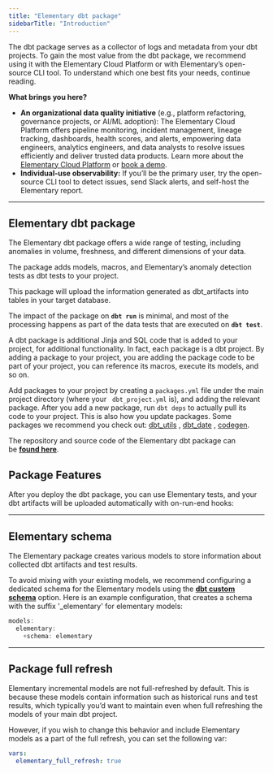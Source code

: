 ```yaml
---
title: "Elementary dbt package"
sidebarTitle: "Introduction"
---
```


The dbt package serves as a collector of logs and metadata from your dbt projects. To gain the most value from the dbt package, we recommend using it with the Elementary Cloud Platform or with Elementary’s open-source CLI tool. To understand which one best fits your needs, continue reading.

**What brings you here?**

- **An organizational data quality initiative** (e.g., platform refactoring, governance projects, or AI/ML adoption): The Elementary Cloud Platform offers pipeline monitoring, incident management, lineage tracking, dashboards, health scores, and alerts, empowering data engineers, analytics engineers, and data analysts to resolve issues efficiently and deliver trusted data products. Learn more about the [Elementary Cloud Platform](https://docs.elementary-data.com/cloud/introduction) or [book a demo](https://cal.com/maayansa/elementary-intro-docs).
- **Individual-use observability:** If you’ll be the primary user, try the open-source CLI tool to detect issues, send Slack alerts, and self-host the Elementary report.

---

## **Elementary dbt package**

The Elementary dbt package offers a wide range of testing, including anomalies in volume, freshness, and different dimensions of your data. 

The package adds models, macros, and Elementary’s anomaly detection tests as dbt tests to your project. 

This package will upload the information generated as dbt_artifacts into tables in your target database.

The impact of the package on **`dbt run`** is minimal, and most of the processing happens as part of the data tests that are executed on **`dbt test`**.

<Accordion title="What are dbt packages and packages.yml?">
A dbt package is additional Jinja and SQL code that is added to your project, for additional functionality. In fact, each package is a dbt project. By adding a package to your project, you are adding the package code to be part of your project, you can reference its macros, execute its models, and so on.

Add packages to your project by creating a `packages.yml` file under the main project directory (where your `
dbt_project.yml` is), and adding the relevant package. After you add a new package, run `dbt deps` to actually pull its
code to your project. This is also how you update packages.
Some packages we recommend you check out: [dbt_utils](https://github.com/dbt-labs/dbt-utils/tree/0.8.2/)
, [dbt_date](https://github.com/calogica/dbt-date/tree/0.5.4/)
, [codegen](https://github.com/dbt-labs/dbt-codegen/tree/0.5.0/).

</Accordion>

The repository and source code of the Elementary dbt package can be [**found here**](https://github.com/elementary-data/dbt-data-reliability).

## Package Features

After you deploy the dbt package, you can use Elementary tests, and your dbt artifacts will be uploaded automatically with on-run-end hooks:

<CardGroup cols={1}>
  <Card title="Elementary data tests" href="https://docs.elementary-data.com/features/data-tests" />
  <Card title="dbt artifacts" href="https://docs.elementary-data.com/dbt/dbt-artifacts" />
  <Card title="on-run-end hooks" href="https://docs.elementary-data.com/dbt/on-run-end_hooks" />
</CardGroup>

---

## Elementary schema

The Elementary package creates various models to store information about collected dbt artifacts and test results.

To avoid mixing with your existing models, we recommend configuring a dedicated schema for the Elementary models using the [**dbt custom schema**](https://docs.getdbt.com/docs/building-a-dbt-project/building-models/using-custom-schemas) option. Here is an example configuration, that creates a schema with the suffix '_elementary' for elementary models:

<CodeGroup>

```javascript dbt_project.yml
models:
  elementary:
    +schema: elementary
```

</CodeGroup>

---

## Package full refresh

Elementary incremental models are not full-refreshed by default. This is because these models contain information such as historical runs and test results, which typically you’d want to maintain even when full refreshing the models of your main dbt project.

However, if you wish to change this behavior and include Elementary models as a part of the full refresh, you can set the following var:

```yaml
vars:
  elementary_full_refresh: true
```